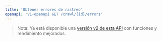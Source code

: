 ```yaml
---
title: 'Obtener errores de rastreo'
openapi: 'v1-openapi GET /crawl/{id}/errors'
---
```


> Nota: Ya está disponible una [versión v2 de esta API](/es/api-reference/endpoint/crawl-get-errors) con funciones y rendimiento mejorados.